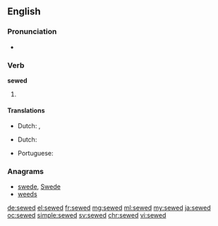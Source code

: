 ==English==

===Pronunciation===
* {{a|US}} {{IPA|/ˈsəʊd/}}

===Verb===
'''sewed'''

# {{en-past of|sew}}

====Translations====
{{trans-top|past tense of sow}}
* Dutch: {{t+|nl|naaide}}, {{t+|nl|naaiden}}
{{trans-mid}}
{{trans-bottom}}
{{trans-top|past tense of sow}}
* Dutch: {{t+|nl|genaaid}}
{{trans-mid}}
* Portuguese: {{t+|pt|cosido}}
{{trans-bottom}}

===Anagrams===
* [[swede#English|swede]], [[Swede#English|Swede]]
* [[weeds#English|weeds]]

[[de:sewed]]
[[el:sewed]]
[[fr:sewed]]
[[mg:sewed]]
[[ml:sewed]]
[[my:sewed]]
[[ja:sewed]]
[[oc:sewed]]
[[simple:sewed]]
[[sv:sewed]]
[[chr:sewed]]
[[vi:sewed]]